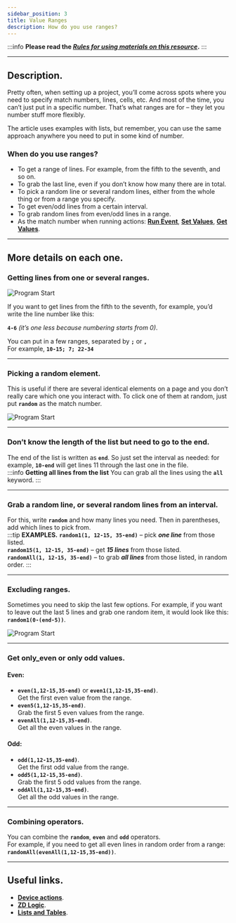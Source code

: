 ```yaml
---
sidebar_position: 3
title: Value Ranges
description: How do you use ranges?
--- 
```

:::info **Please read the [*Rules for using materials on this resource*](../../Disclaimer).**
:::
_______________________________________________  
## Description.
Pretty often, when setting up a project, you’ll come across spots where you need to specify match numbers, lines, cells, etc. And most of the time, you can’t just put in a specific number. That’s what ranges are for – they let you number stuff more flexibly.

The article uses examples with lists, but remember, you can use the same approach anywhere you need to put in some kind of number.

### When do you use ranges?  
- To get a range of lines. For example, from the fifth to the seventh, and so on.  
- To grab the last line, even if you don’t know how many there are in total.  
- To pick a random line or several random lines, either from the whole thing or from a range you specify.  
- To get even/odd lines from a certain interval.  
- To grab random lines from even/odd lines in a range.  
- As the match number when running actions: [**Run Event**](../../Android/ProLite/RunEvent), [**Set Values**](../../Android/ProLite/SetValue), [**Get Values**](../../Android/ProLite/GetValue).  
_______________________________________________  
## More details on each one. 
### Getting lines from one or several ranges.  
![Program Start](./assets/Value_Ranges/Value_Ranges_pic1.png)    

If you want to get lines from the fifth to the seventh, for example, you’d write the line number like this:

**`4-6`** *(it’s one less because numbering starts from 0)*.  

You can put in a few ranges, separated by **`;`** or **`,`**  
For example, **`10-15; 7; 22-34`**   
_______________________________________________ 
### Picking a random element.  
This is useful if there are several identical elements on a page and you don’t really care which one you interact with. To click one of them at random, just put **`random`** as the match number.

![Program Start](./assets/Value_Ranges/Value_Ranges_pic3.png)  
_______________________________________________ 
### Don’t know the length of the list but need to go to the end.  
The end of the list is written as **`end`**. So just set the interval as needed: for example, **`10-end`** will get lines 11 through the last one in the file.  
:::info **Getting all lines from the list**
You can grab all the lines using the **`all`** keyword.
:::  
_______________________________________________ 
### Grab a random line, or several random lines from an interval.  
For this, write **`random`** and how many lines you need. Then in parentheses, add which lines to pick from.  
:::tip **EXAMPLES.**
**`random1(1, 12-15, 35-end)`** – pick ***one line*** from those listed.  
**`random15(1, 12-15, 35-end)`** – get ***15 lines*** from those listed.  
**`randomAll(1, 12-15, 35-end)`** – to grab ***all lines*** from those listed, in random order.
:::
_______________________________________________ 
### Excluding ranges.  
Sometimes you need to skip the last few options. For example, if you want to leave out the last 5 lines and grab one random item, it would look like this: **`random1(0-(end-5))`**.

![Program Start](./assets/Value_Ranges/Value_Ranges_pic2.png)  
_______________________________________________ 
### Get only_even or only odd values.  
#### Even:
- **`even(1,12-15,35-end)`** or **`even1(1,12-15,35-end)`**.  
Get the first even value from the range.  
- **`even5(1,12-15,35-end)`**.  
Grab the first 5 even values from the range.  
- **`evenAll(1,12-15,35-end)`**.  
Get all the even values in the range.  
#### Odd:
- **`odd(1,12-15,35-end)`**.  
Get the first odd value from the range.  
- **`odd5(1,12-15,35-end)`**.  
Grab the first 5 odd values from the range.  
- **`oddAll(1,12-15,35-end)`**.  
Get all the odd values in the range.   
_______________________________________________ 
### Combining operators.  
You can combine the **`random`**, **`even`** and **`odd`** operators.  
For example, if you need to get all even lines in random order from a range:  
**`randomAll(evenAll(1,12-15,35-end))`**.  
_______________________________________________
## Useful links.    
- [**Device actions**](../../Android/ProLite/action).  
- [**ZD Logic**](../../category/логика-в-zd).  
- [**Lists and Tables**](../../category/списки-и-таблицы).